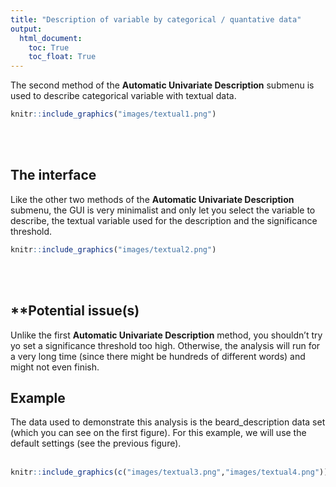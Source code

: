 ```yaml
---
title: "Description of variable by categorical / quantative data"
output:
  html_document:
    toc: True
    toc_float: True
---
```


The second method of the **Automatic Univariate Description** submenu is used to describe categorical variable with textual data.

```r
knitr::include_graphics("images/textual1.png")
```
<br><br />

## **The interface**
Like the other two methods of the **Automatic Univariate Description** submenu, the GUI is very minimalist and only let you select the variable to describe, the textual variable used for the description and the significance threshold.
```r
knitr::include_graphics("images/textual2.png")
```
<br><br />

## **Potential issue(s)

Unlike the first **Automatic Univariate Description** method, you shouldn't try yo set a significance threshold too high. Otherwise, the analysis will run for a very long time (since there might be hundreds of different words) and might not even finish.

## **Example**

The data used to demonstrate this analysis is the beard_description data set (which you can see on the first figure). For this example, we will use the default settings (see the previous figure).
<br><br />

```r
knitr::include_graphics(c("images/textual3.png","images/textual4.png"))
```
